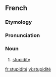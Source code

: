 ==French==

===Etymology===
{{L.|fr}} {{term|stupiditas|lang=la}}

===Pronunciation===
{{IPA|/sty.pi.di.te/|lang=fr}}

===Noun===
{{fr-noun|f}}

# [[stupidity]]

[[fr:stupidité]]
[[vi:stupidité]]